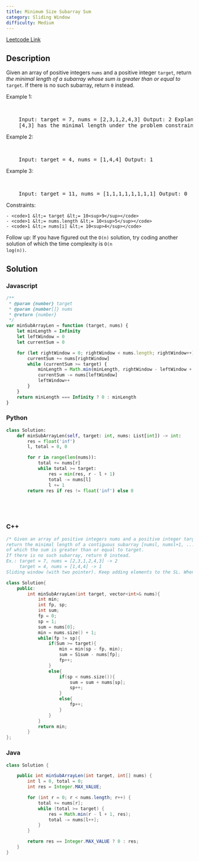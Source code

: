 ```yaml
---
title: Minimum Size Subarray Sum
category: Sliding Window
difficulty: Medium
---
```


<Callout>

[Leetcode Link](https://leetcode.com/problems/minimum-size-subarray-sum)

</Callout>

## Description

Given an array of positive integers <code>nums</code> and a positive integer <code>target</code>, return _the minimal length of a _<span data-keyword="subarray-nonempty">_subarray_</span>_ whose sum is greater than or equal to_ <code>target</code>. If there is no such subarray, return <code>0</code> instead.

Example 1:

<br />

<pre className="overflow-x-auto">
	Input: target = 7, nums = [2,3,1,2,4,3] Output: 2 Explanation: The subarray
	[4,3] has the minimal length under the problem constraint.
</pre>

Example 2:

<br />

<pre className="overflow-x-auto">
	Input: target = 4, nums = [1,4,4] Output: 1
</pre>

Example 3:

<br />

<pre className="overflow-x-auto">
	Input: target = 11, nums = [1,1,1,1,1,1,1,1] Output: 0
</pre>

Constraints:

    - <code>1 &lt;= target &lt;= 10<sup>9</sup></code>
    - <code>1 &lt;= nums.length &lt;= 10<sup>5</sup></code>
    - <code>1 &lt;= nums[i] &lt;= 10<sup>4</sup></code>

Follow up: If you have figured out the <code>O(n)</code> solution, try coding another solution of which the time complexity is <code>O(n log(n))</code>.

## Solution

### Javascript

```javascript
/**
 * @param {number} target
 * @param {number[]} nums
 * @return {number}
 */
var minSubArrayLen = function (target, nums) {
	let minLength = Infinity
	let leftWindow = 0
	let currentSum = 0

	for (let rightWindow = 0; rightWindow < nums.length; rightWindow++) {
		currentSum += nums[rightWindow]
		while (currentSum >= target) {
			minLength = Math.min(minLength, rightWindow - leftWindow + 1)
			currentSum -= nums[leftWindow]
			leftWindow++
		}
	}
	return minLength === Infinity ? 0 : minLength
}
```

### Python

```python
class Solution:
    def minSubArrayLen(self, target: int, nums: List[int]) -> int:
        res = float('inf')
        l, total = 0, 0

        for r in range(len(nums)):
            total += nums[r]
            while total >= target:
                res = min(res, r - l + 1)
                total -= nums[l]
                l += 1
        return res if res != float('inf') else 0






```

### C++

```cpp
/* Given an array of positive integers nums and a positive integer target,
return the minimal length of a contiguous subarray [numsl, numsl+1, ..., numsr-1, numsr]
of which the sum is greater than or equal to target.
If there is no such subarray, return 0 instead.
Ex.: target = 7, nums = [2,3,1,2,4,3] -> 2
     target = 4, nums = [1,4,4] -> 1
Sliding window (with two pointer). Keep adding elements to the SL. When Sum => target or SP points to end of the vector resize the SW. */

class Solution{
    public:
        int minSubArrayLen(int target, vector<int>& nums){
            int min;
            int fp, sp;
            int sum;
            fp = 0;
            sp = 1;
            sum = nums[0];
            min = nums.size() + 1;
            while(fp != sp){
                if(Sum >= target){
                    min = min(sp - fp, min);
                    sum = Sìsum - nums[fp];
                    fp++;
                }
                else{
                    if(sp < nums.size()){
                        sum = sum + nums[sp];
                        sp++;
                    }
                    else{
                        fp++;
                    }
                }
            }
            return min;
        }
};

```

### Java

```java
class Solution {

    public int minSubArrayLen(int target, int[] nums) {
        int l = 0, total = 0;
        int res = Integer.MAX_VALUE;

        for (int r = 0; r < nums.length; r++) {
            total += nums[r];
            while (total >= target) {
                res = Math.min(r - l + 1, res);
                total -= nums[l++];
            }
        }

        return res == Integer.MAX_VALUE ? 0 : res;
    }
}

```
